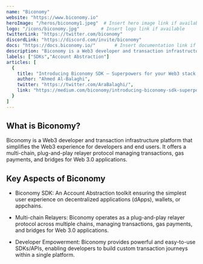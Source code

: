 ---
name: "Biconomy"
website: "https://www.biconomy.io"
heroImage: "/heros/biconomy1.jpeg"  # Insert hero image link if available
logo: "/icons/biconomy.jpg"        # Insert logo link if available
twitterLink: "https://twitter.com/biconomy"
discordLink: "https://discord.com/invite/biconomy"
docs: "https://docs.biconomy.io/"       # Insert documentation link if available
description: "Biconomy is a Web3 developer and transaction infrastructure platform, simplifying the Web3 experience for developers and end users. "
labels: ["SDKs","Account Abstraction"]
articles: [
  {
    title: "Introducing Biconomy SDK — Superpowers for your Web3 stack!",
    author: "Ahmed Al-Balaghi",
    twitter: "https://twitter.com/AraBalaghi/",
    link: "https://medium.com/biconomy/introducing-biconomy-sdk-superpowers-for-your-web3-stack-b1bfbacc6779"
  }
]
---

## What is Biconomy?

Biconomy is a Web3 developer and transaction infrastructure platform that simplifies the Web3 experience for developers and end users. It offers a multi-chain, plug-and-play relayer protocol managing transactions, gas payments, and bridges for Web 3.0 applications.

## Key Aspects of Biconomy

- Biconomy SDK: An Account Abstraction toolkit ensuring the simplest user experience on decentralized applications (dApps), wallets, or appchains.
  
- Multi-chain Relayers: Biconomy operates as a plug-and-play relayer protocol across multiple chains, managing transactions, gas payments, and bridges for Web 3.0 applications.
  
- Developer Empowerment: Biconomy provides powerful and easy-to-use SDKs/APIs, enabling developers to build custom transaction journeys within a single platform.
